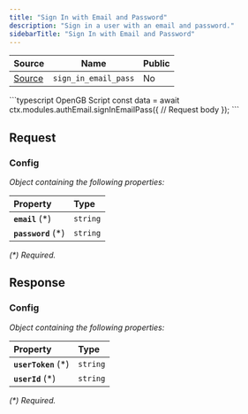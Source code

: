 ```yaml
---
title: "Sign In with Email and Password"
description: "Sign in a user with an email and password."
sidebarTitle: "Sign In with Email and Password"
---
```


| Source                                                                                                      | Name       | Public     |
| ----------------------------------------------------------------------------------------------------------- | ---------- | ---------- |
| [Source](https://github.com/rivet-gg/opengb-modules/tree/main/modules/auth_email/scripts/sign_in_email_pass.ts) | `sign_in_email_pass` | No |

<RequestExample>
```typescript OpenGB Script
const data = await ctx.modules.authEmail.signInEmailPass({
  // Request body
});
```

</RequestExample>

## Request



### Config

_Object containing the following properties:_

| Property            | Type     |
| :------------------ | :------- |
| **`email`** (\*)    | `string` |
| **`password`** (\*) | `string` |

_(\*) Required._


## Response



### Config

_Object containing the following properties:_

| Property             | Type     |
| :------------------- | :------- |
| **`userToken`** (\*) | `string` |
| **`userId`** (\*)    | `string` |

_(\*) Required._

